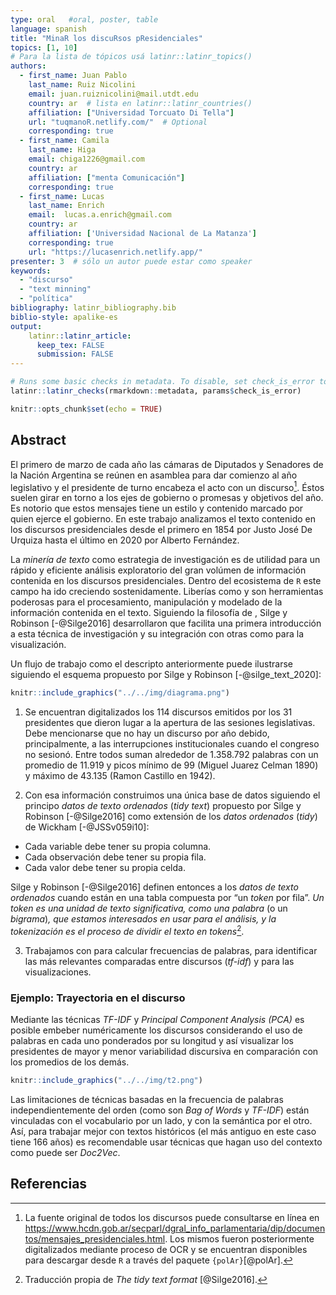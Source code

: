 ```yaml
---
type: oral   #oral, poster, table
language: spanish
title: "MinaR los discuRsos pResidenciales"
topics: [1, 10]
# Para la lista de tópicos usá latinr::latinr_topics()
authors:
  - first_name: Juan Pablo
    last_name: Ruiz Nicolini
    email: juan.ruiznicolini@mail.utdt.edu
    country: ar  # lista en latinr::latinr_countries()
    affiliation: ["Universidad Torcuato Di Tella"]
    url: "tuqmanoR.netlify.com/"  # Optional 
    corresponding: true
  - first_name: Camila 
    last_name: Higa
    email: chiga1226@gmail.com
    country: ar
    affiliation: ["menta Comunicación"]
    corresponding: true
  - first_name: Lucas  
    last_name: Enrich
    email:  lucas.a.enrich@gmail.com
    country: ar
    affiliation: ['Universidad Nacional de La Matanza']
    corresponding: true
    url: "https://lucasenrich.netlify.app/"
presenter: 3  # sólo un autor puede estar como speaker
keywords: 
  - "discurso"
  - "text minning"
  - "política"
bibliography: latinr_bibliography.bib
biblio-style: apalike-es   
output: 
    latinr::latinr_article: 
      keep_tex: FALSE
      submission: FALSE
---
```



```r
# Runs some basic checks in metadata. To disable, set check_is_error to FALSE
latinr::latinr_checks(rmarkdown::metadata, params$check_is_error)
```


```r
knitr::opts_chunk$set(echo = TRUE)
```


## Abstract 

El primero de marzo de cada año las cámaras de Diputados y Senadores de la Nación Argentina se reúnen en asamblea para dar comienzo al año legislativo y el presidente de turno encabeza el acto con un discurso[^1]. Éstos suelen girar en torno a los ejes de gobierno o promesas y objetivos del año. Es notorio que estos mensajes tiene un estilo y contenido marcado por quien ejerce el gobierno. En este trabajo analizamos el texto contenido en los discursos presidenciales desde el primero en 1854 por Justo José De Urquiza hasta el último en 2020 por Alberto Fernández.


[^1]: La fuente original de todos los discursos puede consultarse en línea en [https://www.hcdn.gob.ar/secparl/dgral_info_parlamentaria/dip/documentos/mensajes_presidenciales.html](https://www.hcdn.gob.ar/secparl/dgral_info_parlamentaria/dip/documentos/mensajes_presidenciales.html). Los mismos fueron posteriormente digitalizados mediante proceso de OCR y se encuentran disponibles para descargar desde `R` a través del paquete `{polAr}`[@polAr]. 


La *minería de texto* como estrategia de investigación es de utilidad para un rápido y eficiente análisis exploratorio del gran volúmen de información contenida en los discursos presidenciales. Dentro del ecosistema de `R` este campo ha ido creciendo sostenidamente. Liberías como \CRANpkg{tm} y \CRANpkg{topicmodels} son herramientas poderosas para el procesamiento, manipulación y modelado de la información contenida en el texto. Siguiendo la filosofía de \CRANpkg{tidyverse},  Silge y Robinson [-@Silge2016] desarrollaron \CRANpkg{tidytext} que facilita una primera introducción a esta técnica de investigación y su integración con otras como \CRANpkg{ggplot2} para la visualización. 

Un flujo de trabajo como el descripto anteriormente puede ilustrarse siguiendo el esquema propuesto por Silge y Robinson [-@silge_text_2020]:

```r
knitr::include_graphics("../../img/diagrama.png")
```

1. Se encuentran digitalizados los $114$ discursos emitidos por los $31$ presidentes que dieron lugar a la apertura de las sesiones legislativas. Debe mencionarse que no hay un discurso por año debido, principalmente, a las interrupciones institucionales cuando el congreso no sesionó. Entre todos suman alrededor de $1.358.792$ palabras con un promedio de $11.919$ y picos mínimo de $99$ (Miguel Juarez Celman $1890$) y máximo de $43.135$ (Ramon Castillo en $1942$). 

2. Con esa información construimos una única base de datos siguiendo el principo *datos de texto ordenados* (*tidy text*) propuesto por Silge y Robinson [-@Silge2016] como extensión de los *datos ordenados* (*tidy*) de Wickham [-@JSSv059i10]: 

 * Cada variable debe tener su propia columna.
 * Cada observación debe tener su propia fila.
 * Cada valor debe tener su propia celda.

Silge y Robinson [-@Silge2016] definen entonces a los *datos de texto ordenados* cuando están en una tabla compuesta por "un *token* por fila". *Un token es una unidad de texto significativa, como una palabra* (o un *bigrama*)*, que estamos interesados en usar para el análisis, y la tokenización es el proceso de dividir el texto en tokens*[^2]. 

[^2]: Traducción propia de *The tidy text format* [@Silge2016].

3. Trabajamos con \CRANpkg{dplyr} para calcular frecuencias de palabras, \CRANpkg{tidytext} para identificar las más relevantes comparadas entre discursos (*tf-idf*) y \CRANpkg{ggplot2} para las visualizaciones. 

### Ejemplo: Trayectoria en el discurso

Mediante las técnicas _TF-IDF_ y _Principal Component Analysis (PCA)_ es posible embeber numéricamente los discursos considerando el uso de palabras en cada uno ponderados por su longitud y así visualizar los presidentes de mayor y menor variabilidad discursiva en comparación con los promedios de los demás.

```r
knitr::include_graphics("../../img/t2.png")
```

Las limitaciones de técnicas basadas en la frecuencia de palabras independientemente del orden (como son _Bag of Words_ y _TF-IDF_) están vinculadas con el vocabulario por un lado, y con la semántica por el otro. Así, para trabajar mejor con textos históricos (el más antiguo en este caso tiene 166 años) es recomendable usar técnicas que hagan uso del contexto como puede ser _Doc2Vec_.

## Referencias
